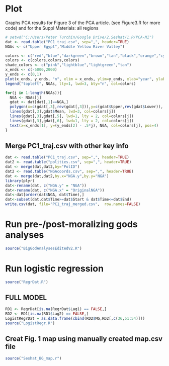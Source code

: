 # Plot

Graphs PCA results for Figure 3 of the PCA article. (see Figure3.R for more code) 
and for the Suppl Materials: all regions


```r

# setwd("C:/Users/Peter Turchin/Google Drive/2.Seshat/1.R/PCA-MI")
dat <- read.table("PC1_traj.csv", sep=",", header=TRUE)
NGAs <- c("Upper Egypt","Middle Yellow River Valley")

colors <- c("red","blue","darkgreen","brown","tan","black","orange","cyan","darkgrey")
colors <- c(colors,colors,colors)
shade_colors <- c("pink","lightblue","lightgreen","tan")
x_ends <- c(-5000,2000)
y_ends <- c(0,1)
plot(x_ends, y_ends, "n", xlim = x_ends, ylim=y_ends, xlab="year", ylab="PC1", main = "")
legend("topleft", NGAs, lty=1, lwd=3, bty="n", col=colors)

for(j in 1:length(NGAs)){
  NGA <- NGAs[j]
  gdat <- dat[dat[,1]==NGA,]
  polygon(x=c(gdat[,3],rev(gdat[,3])),y=c(gdat$Upper,rev(gdat$Lower)), col=shade_colors[j], border=NA)
  lines(gdat[,3],gdat$Mean, lwd=3, col=colors[j])
  lines(gdat[,3],gdat[,5], lwd=1, lty = 2, col=colors[j])
  lines(gdat[,3],gdat[,6], lwd=1, lty = 2, col=colors[j])
  text(x=x_ends[1], y=(y_ends[2] - .5*j), NGA, col=colors[j], pos=4)
}

```

## Merge PC1_traj.csv with other key info


```r

dat <- read.table("PC1_traj.csv", sep=",", header=TRUE)
dat2 <- read.table("polities.csv", sep=",", header=TRUE)
dat <- merge(dat,dat2,by="PolID")
dat2 <- read.table("NGAcoords.csv", sep=",", header=TRUE)
dat <- merge(dat,dat2,by.x="NGA.y",by.y="NGA")
library(plyr)
dat<-rename(dat, c("NGA.y" = "NGA"))
dat<-rename(dat, c("NGA.x" = "OriginalNGA"))
dat<-dat[order(dat$NGA, dat$Time),]
dat<-subset(dat,dat$Time>=dat$Start & dat$Time<=dat$End)
write.csv(dat, file="PC1_traj_merged.csv",  row.names=FALSE)
```


# Run pre-/post-moralizing gods analyses

```r
source("BigGodAnalysesEditedV2.R")

```



# Run logistic regression

```r
source("RegrDat.R")

```


## FULL MODEL

```r
RD1 <- RegrDat[is.na(RegrDat$Lag1) == FALSE,]
RD2 <- RD1[is.na(RD1$Lag2) == FALSE,]
LogistRegrDat = as.data.frame(cbind(RD2$MG,RD2[,c(36,51:54)]))
source("LogistRegr.R")
```




## Creat Fig. 1 map using manually created map.csv file

```r
source("Seshat_BG_map.r")

```


